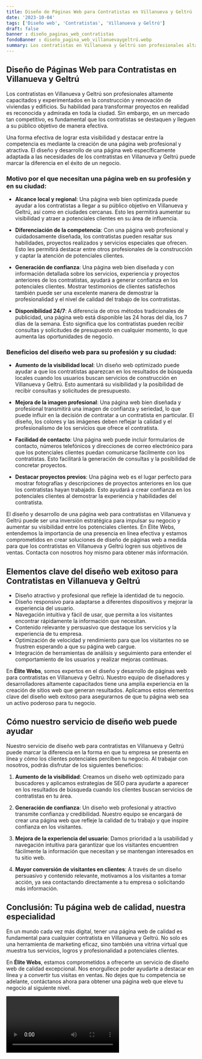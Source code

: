 ```yaml
---
title: Diseño de Páginas Web para Contratistas en Villanueva y Geltrú
date: '2023-10-04'
tags: ['Diseño web', 'Contratistas', 'Villanueva y Geltrú']
draft: false
banner : diseño_paginas_web_contratistas
fondoBanner : diseño_pagina_web_villanuevaygeltrú.webp
summary: Los contratistas en Villanueva y Geltrú son profesionales altamente capacitados y experimentados en la construcción y renovación de viviendas y edificios. Su habilidad para transformar proyectos en realidad es reconocida y admirada en toda la ciudad. Sin embargo, en un mercado tan competitivo, es fundamental que los contratistas se destaquen y lleguen a su público objetivo de manera efectiva. 
---
```


## Diseño de Páginas Web para Contratistas en Villanueva y Geltrú

Los contratistas en Villanueva y Geltrú son profesionales altamente capacitados y experimentados en la construcción y renovación de viviendas y edificios. Su habilidad para transformar proyectos en realidad es reconocida y admirada en toda la ciudad. Sin embargo, en un mercado tan competitivo, es fundamental que los contratistas se destaquen y lleguen a su público objetivo de manera efectiva. 

Una forma efectiva de lograr esta visibilidad y destacar entre la competencia es mediante la creación de una página web profesional y atractiva. El diseño y desarrollo de una página web específicamente adaptada a las necesidades de los contratistas en Villanueva y Geltrú puede marcar la diferencia en el éxito de un negocio.

### Motivo por el que necesitan una página web en su profesión y en su ciudad:

- **Alcance local y regional**: Una página web bien optimizada puede ayudar a los contratistas a llegar a su público objetivo en Villanueva y Geltrú, así como en ciudades cercanas. Esto les permitirá aumentar su visibilidad y atraer a potenciales clientes en su área de influencia.

- **Diferenciación de la competencia**: Con una página web profesional y cuidadosamente diseñada, los contratistas pueden resaltar sus habilidades, proyectos realizados y servicios especiales que ofrecen. Esto les permitirá destacar entre otros profesionales de la construcción y captar la atención de potenciales clientes.

- **Generación de confianza**: Una página web bien diseñada y con información detallada sobre los servicios, experiencia y proyectos anteriores de los contratistas, ayudará a generar confianza en los potenciales clientes. Mostrar testimonios de clientes satisfechos también puede ser una excelente manera de demostrar la profesionalidad y el nivel de calidad del trabajo de los contratistas.

- **Disponibilidad 24/7**: A diferencia de otros métodos tradicionales de publicidad, una página web está disponible las 24 horas del día, los 7 días de la semana. Esto significa que los contratistas pueden recibir consultas y solicitudes de presupuesto en cualquier momento, lo que aumenta las oportunidades de negocio.

### Beneficios del diseño web para su profesión y su ciudad:

- **Aumento de la visibilidad local**: Un diseño web optimizado puede ayudar a que los contratistas aparezcan en los resultados de búsqueda locales cuando los usuarios buscan servicios de construcción en Villanueva y Geltrú. Esto aumentará su visibilidad y la posibilidad de recibir consultas y solicitudes de presupuesto.

- **Mejora de la imagen profesional**: Una página web bien diseñada y profesional transmitirá una imagen de confianza y seriedad, lo que puede influir en la decisión de contratar a un contratista en particular. El diseño, los colores y las imágenes deben reflejar la calidad y el profesionalismo de los servicios que ofrece el contratista.

- **Facilidad de contacto**: Una página web puede incluir formularios de contacto, números telefónicos y direcciones de correo electrónico para que los potenciales clientes puedan comunicarse fácilmente con los contratistas. Esto facilitará la generación de consultas y la posibilidad de concretar proyectos.

- **Destacar proyectos previos**: Una página web es el lugar perfecto para mostrar fotografías y descripciones de proyectos anteriores en los que los contratistas hayan trabajado. Esto ayudará a crear confianza en los potenciales clientes al demostrar la experiencia y habilidades del contratista.

El diseño y desarrollo de una página web para contratistas en Villanueva y Geltrú puede ser una inversión estratégica para impulsar su negocio y aumentar su visibilidad entre los potenciales clientes. En Élite Webs, entendemos la importancia de una presencia en línea efectiva y estamos comprometidos en crear soluciones de diseño de páginas web a medida para que los contratistas en Villanueva y Geltrú logren sus objetivos de ventas. Contacta con nosotros hoy mismo para obtener más información.

<GifSeo />

<Cta />

## Elementos clave del diseño web exitoso para Contratistas en Villanueva y Geltrú

- Diseño atractivo y profesional que refleje la identidad de tu negocio.
- Diseño responsivo para adaptarse a diferentes dispositivos y mejorar la experiencia del usuario.
- Navegación intuitiva y fácil de usar, que permita a los visitantes encontrar rápidamente la información que necesitan.
- Contenido relevante y persuasivo que destaque los servicios y la experiencia de tu empresa.
- Optimización de velocidad y rendimiento para que los visitantes no se frustren esperando a que su página web cargue.
- Integración de herramientas de análisis y seguimiento para entender el comportamiento de los usuarios y realizar mejoras continuas.

En **Élite Webs**, somos expertos en el diseño y desarrollo de páginas web para contratistas en Villanueva y Geltrú. Nuestro equipo de diseñadores y desarrolladores altamente capacitados tiene una amplia experiencia en la creación de sitios web que generan resultados. Aplicamos estos elementos clave del diseño web exitoso para asegurarnos de que tu página web sea un activo poderoso para tu negocio.

## Cómo nuestro servicio de diseño web puede ayudar

Nuestro servicio de diseño web para contratistas en Villanueva y Geltrú puede marcar la diferencia en la forma en que tu empresa se presenta en línea y cómo los clientes potenciales perciben tu negocio. Al trabajar con nosotros, podrás disfrutar de los siguientes beneficios:

1. **Aumento de la visibilidad**: Creamos un diseño web optimizado para buscadores y aplicamos estrategias de SEO para ayudarte a aparecer en los resultados de búsqueda cuando los clientes buscan servicios de contratistas en tu área.

2. **Generación de confianza**: Un diseño web profesional y atractivo transmite confianza y credibilidad. Nuestro equipo se encargará de crear una página web que refleje la calidad de tu trabajo y que inspire confianza en los visitantes.

3. **Mejora de la experiencia del usuario**: Damos prioridad a la usabilidad y navegación intuitiva para garantizar que los visitantes encuentren fácilmente la información que necesitan y se mantengan interesados en tu sitio web.

4. **Mayor conversión de visitantes en clientes**: A través de un diseño persuasivo y contenido relevante, motivamos a los visitantes a tomar acción, ya sea contactando directamente a tu empresa o solicitando más información.

## Conclusión: Tu página web de calidad, nuestra especialidad

En un mundo cada vez más digital, tener una página web de calidad es fundamental para cualquier contratista en Villanueva y Geltrú. No solo es una herramienta de marketing eficaz, sino también una vitrina virtual que muestra tus servicios, logros y profesionalidad a potenciales clientes.

En **Élite Webs**, estamos comprometidos a ofrecerte un servicio de diseño web de calidad excepcional. Nos enorgullece poder ayudarte a destacar en línea y a convertir tus visitas en ventas. No dejes que tu competencia se adelante, contáctanos ahora para obtener una página web que eleve tu negocio al siguiente nivel.

<Video />

<CtaBot job='Contratistas' city='Villanueva y Geltrú'/>

<Gmaps query='Villanueva y Geltrú+españa+maps' />